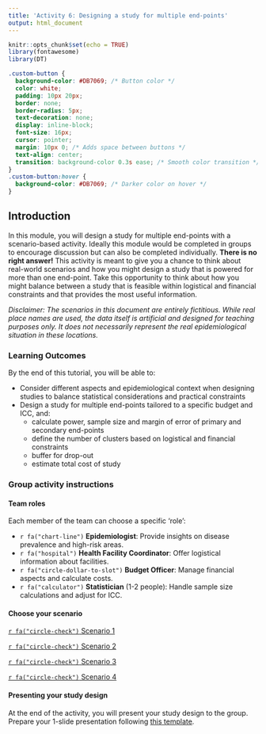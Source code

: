 ```yaml
---
title: 'Activity 6: Designing a study for multiple end-points'
output: html_document
---
```


```r
knitr::opts_chunk$set(echo = TRUE)
library(fontawesome)
library(DT)
```

```css
.custom-button {
  background-color: #DB7069; /* Button color */
  color: white;
  padding: 10px 20px;
  border: none;
  border-radius: 5px;
  text-decoration: none;
  display: inline-block;
  font-size: 16px;
  cursor: pointer;
  margin: 10px 0; /* Adds space between buttons */
  text-align: center;
  transition: background-color 0.3s ease; /* Smooth color transition */
}
.custom-button:hover {
  background-color: #DB7069; /* Darker color on hover */
}
```

## Introduction
In this module, you will design a study for multiple end-points with a scenario-based activity. Ideally this module would be completed in groups to encourage discussion but can also be completed individually. **There is no right answer!** This activity is meant to give you a chance to think about real-world scenarios and how you might design a study that is powered for more than one end-point. Take this opportunity to think about how you might balance between a study that is feasible within logistical and financial constraints and that provides the most useful information. 

*Disclaimer: The scenarios in this document are entirely fictitious. While real place names are used, the data itself is artificial and designed for teaching purposes only. It does not necessarily represent the real epidemiological situation in these locations.*

### Learning Outcomes

By the end of this tutorial, you will be able to:

- Consider different aspects and epidemiological context when designing studies to balance statistical considerations and practical constraints
- Design a study for multiple end-points tailored to a specific budget and ICC, and:
  - calculate power, sample size and margin of error of primary and secondary end-points
  - define the number of clusters based on logistical and financial constraints
  - buffer for drop-out
  - estimate total cost of study

### Group activity instructions

#### Team roles 
Each member of the team can choose a specific 'role':

- `r fa("chart-line")` **Epidemiologist**: Provide insights on disease prevalence and high-risk areas. 
- `r fa("hospital")` **Health Facility Coordinator**: Offer logistical information about facilities.
- `r fa("circle-dollar-to-slot")` **Budget Officer**: Manage financial aspects and calculate costs.
- `r fa("calculator")` **Statistician** (1-2 people): Handle sample size calculations and adjust for ICC.

#### Choose your scenario
<div style="text-align: left;">
  <a href="scenario1.Rmd" class="custom-button">
    `r fa("circle-check")` Scenario 1
  </a>
</div>

<div style="text-align: left;">
  <a href="scenario2.Rmd" class="custom-button">
    `r fa("circle-check")` Scenario 2
  </a>
</div>

<div style="text-align: left;">
  <a href="scenario3.Rmd" class="custom-button">
    `r fa("circle-check")` Scenario 3
  </a>
</div>

<div style="text-align: left;">
  <a href="scenario4.Rmd" class="custom-button">
    `r fa("circle-check")` Scenario 4
  </a>
</div>

#### Presenting your study design
At the end of the activity, you will present your study design to the group. Prepare your 1-slide presentation following [this template](https://docs.google.com/presentation/d/1reyF7GcZJQWfddojUn_Md7FUEeRvWhfotjTxXiZrIY8/edit?usp=sharing). 